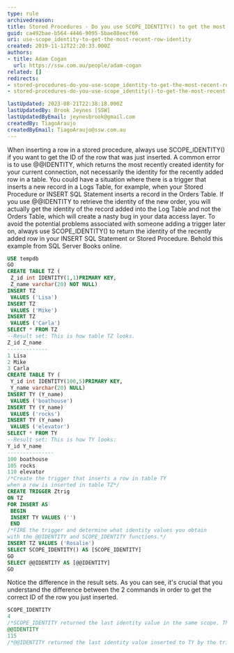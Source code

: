 ```yaml
---
type: rule
archivedreason:
title: Stored Procedures - Do you use SCOPE_IDENTITY() to get the most recent row identity?
guid: ca492bae-b564-4446-9095-5bae88eecf66
uri: use-scope_identity-to-get-the-most-recent-row-identity
created: 2019-11-12T22:20:33.000Z
authors:
- title: Adam Cogan
  url: https://ssw.com.au/people/adam-cogan
related: []
redirects:
- stored-procedures-do-you-use-scope_identity-to-get-the-most-recent-row-identity
- stored-procedures-do-you-use-scope_identity()-to-get-the-most-recent-row-identity

lastUpdated: 2023-08-21T22:38:18.000Z
lastUpdatedBy: Brook Jeynes [SSW]
lastUpdatedByEmail: jeynesbrook@gmail.com
createdBy: TiagoAraujo
createdByEmail: TiagoAraujo@ssw.com.au
---
```


When inserting a row in a stored procedure, always use SCOPE\_IDENTITY() if you want to get the ID of the row that was just inserted. A common error is to use @@IDENTITY, which returns the most recently created identity for your current connection, not necessarily the identity for the recently added row in a table. You could have a situation where there is a trigger that inserts a new record in a Logs Table, for example, when your Stored Procedure or INSERT SQL Statement inserts a record in the Orders Table. If you use @@IDENTITY to retrieve the identity of the new order, you will actually get the identity of the record added into the Log Table and not the Orders Table, which will create a nasty bug in your data access layer. To avoid the potential problems associated with someone adding a trigger later on, always use SCOPE\_IDENTITY() to return the identity of the recently added row in your INSERT SQL Statement or Stored Procedure.
Behold this example from SQL Server Books online.

```sql
USE tempdb
GO
CREATE TABLE TZ (
 Z_id int IDENTITY(1,1)PRIMARY KEY,
 Z_name varchar(20) NOT NULL)
INSERT TZ
 VALUES ('Lisa')
INSERT TZ
 VALUES ('Mike')
INSERT TZ
 VALUES ('Carla')
SELECT * FROM TZ
--Result set: This is how table TZ looks.
Z_id Z_name
-------------
1 Lisa
2 Mike
3 Carla
CREATE TABLE TY (
 Y_id int IDENTITY(100,5)PRIMARY KEY,
 Y_name varchar(20) NULL)
INSERT TY (Y_name)
 VALUES ('boathouse')
INSERT TY (Y_name)
 VALUES ('rocks')
INSERT TY (Y_name)
 VALUES ('elevator')
SELECT * FROM TY
--Result set: This is how TY looks:
Y_id Y_name
---------------
100 boathouse
105 rocks
110 elevator
/*Create the trigger that inserts a row in table TY
when a row is inserted in table TZ*/
CREATE TRIGGER Ztrig
ON TZ
FOR INSERT AS
 BEGIN
 INSERT TY VALUES ('')
 END
/*FIRE the trigger and determine what identity values you obtain
with the @@IDENTITY and SCOPE_IDENTITY functions.*/
INSERT TZ VALUES ('Rosalie')
SELECT SCOPE_IDENTITY() AS [SCOPE_IDENTITY]
GO
SELECT @@IDENTITY AS [@@IDENTITY]
GO
```

Notice the difference in the result sets. As you can see, it's crucial that you understand the difference between the 2 commands in order to get the correct ID of the row you just inserted.

```sql
SCOPE_IDENTITY
4
/*SCOPE_IDENTITY returned the last identity value in the same scope. This was the insert on table TZ.*/
@@IDENTITY
115
/*@@IDENTITY returned the last identity value inserted to TY by the trigger. This fired because of an earlier insert on TZ.*/
```
